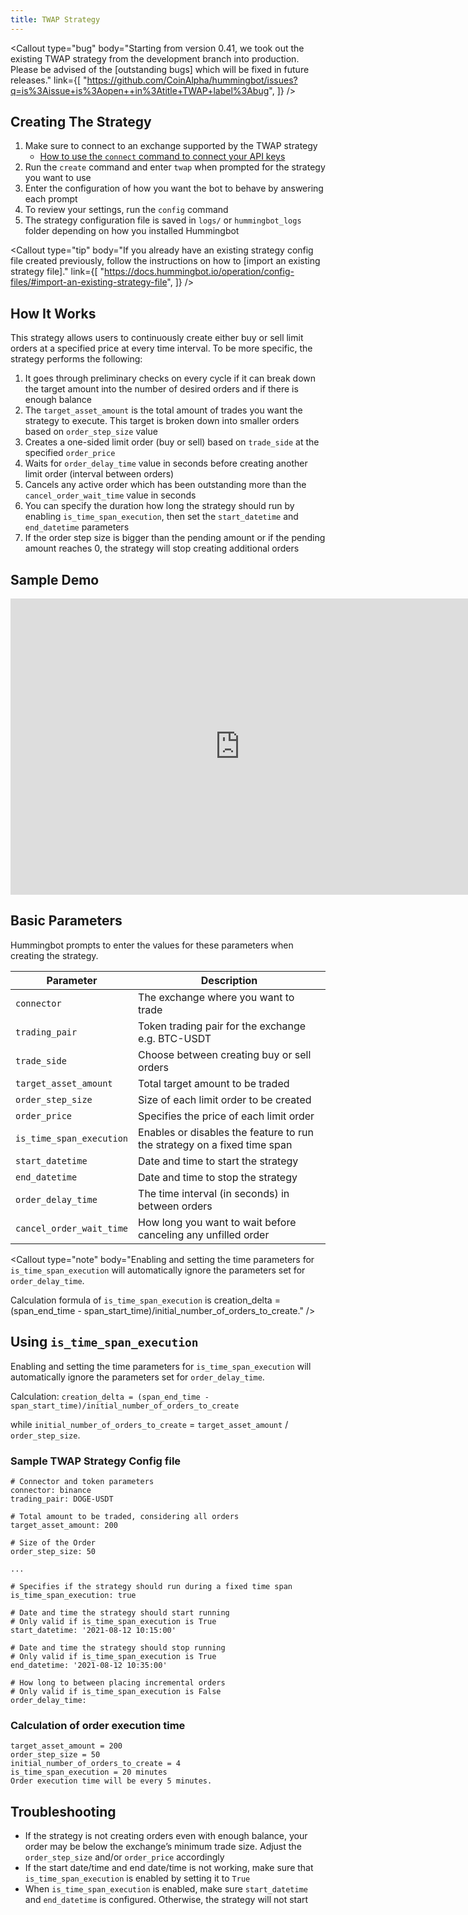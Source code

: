 ```yaml
---
title: TWAP Strategy
---
```



<Callout
  type="bug"
  body="Starting from version 0.41, we took out the existing TWAP strategy from the development branch into production. Please be advised of the [outstanding bugs] which will be fixed in future releases."
  link={[
    "https://github.com/CoinAlpha/hummingbot/issues?q=is%3Aissue+is%3Aopen++in%3Atitle+TWAP+label%3Abug",
  ]}
/>

## Creating The Strategy

1. Make sure to connect to an exchange supported by the TWAP strategy
   - [How to use the `connect` command to connect your API keys](/operation/connect-exchange)
2. Run the `create` command and enter `twap` when prompted for the strategy you want to use
3. Enter the configuration of how you want the bot to behave by answering each prompt
4. To review your settings, run the `config` command
5. The strategy configuration file is saved in `logs/` or `hummingbot_logs` folder depending on how you installed Hummingbot

<Callout
  type="tip"
  body="If you already have an existing strategy config file created previously, follow the instructions on how to [import an existing strategy file]."
  link={[
    "https://docs.hummingbot.io/operation/config-files/#import-an-existing-strategy-file",
  ]}
/>

## How It Works

This strategy allows users to continuously create either buy or sell limit orders at a specified price at every time interval. To be more specific, the strategy performs the following:

1. It goes through preliminary checks on every cycle if it can break down the target amount into the number of desired orders and if there is enough balance
2. The `target_asset_amount` is the total amount of trades you want the strategy to execute. This target is broken down into smaller orders based on `order_step_size` value
3. Creates a one-sided limit order (buy or sell) based on `trade_side` at the specified `order_price`
4. Waits for `order_delay_time` value in seconds before creating another limit order (interval between orders)
5. Cancels any active order which has been outstanding more than the `cancel_order_wait_time` value in seconds
6. You can specify the duration how long the strategy should run by enabling `is_time_span_execution`, then set the `start_datetime` and `end_datetime` parameters
7. If the order step size is bigger than the pending amount or if the pending amount reaches 0, the strategy will stop creating additional orders

## Sample Demo

<Callout
  type="warning"
  body="This demo is for instructional and educational purposes only. Any parameters used are purely for demo purposes only. We are not giving any legal, tax, financial, or investment advice. Every user is responsible for their use and configuration of Hummingbot."
/>

<iframe
  width="733"
  height="474"
  src="https://www.loom.com/embed/8b36e590272c479fa0ccf69b011433e1"
  frameborder="0"
  allow="accelerometer; autoplay; encrypted-media; gyroscope; picture-in-picture"
  allowfullscreen
></iframe>

## Basic Parameters

Hummingbot prompts to enter the values for these parameters when creating the strategy.

| Parameter                | Description                                                              |
| ------------------------ | ------------------------------------------------------------------------ |
| `connector`              | The exchange where you want to trade                                     |
| `trading_pair`           | Token trading pair for the exchange e.g. BTC-USDT                        |
| `trade_side`             | Choose between creating buy or sell orders                               |
| `target_asset_amount`    | Total target amount to be traded                                         |
| `order_step_size`        | Size of each limit order to be created                                   |
| `order_price`            | Specifies the price of each limit order                                  |
| `is_time_span_execution` | Enables or disables the feature to run the strategy on a fixed time span |
| `start_datetime`         | Date and time to start the strategy                                      |
| `end_datetime`           | Date and time to stop the strategy                                       |
| `order_delay_time`       | The time interval (in seconds) in between orders                         |
| `cancel_order_wait_time` | How long you want to wait before canceling any unfilled order            |

<Callout
  type="note"
  body="Enabling and setting the time parameters for `is_time_span_execution` will automatically ignore the parameters set for `order_delay_time`. 
  
  Calculation formula of `is_time_span_execution` is creation_delta = (span_end_time - span_start_time)/initial_number_of_orders_to_create."
/>

## Using `is_time_span_execution`

Enabling and setting the time parameters for `is_time_span_execution` will automatically ignore the parameters set for `order_delay_time`.

Calculation: `creation_delta = (span_end_time - span_start_time)/initial_number_of_orders_to_create`

while `initial_number_of_orders_to_create` = `target_asset_amount` / `order_step_size`.

### Sample TWAP Strategy Config file

```
# Connector and token parameters
connector: binance
trading_pair: DOGE-USDT

# Total amount to be traded, considering all orders
target_asset_amount: 200

# Size of the Order
order_step_size: 50

...

# Specifies if the strategy should run during a fixed time span
is_time_span_execution: true

# Date and time the strategy should start running
# Only valid if is_time_span_execution is True
start_datetime: '2021-08-12 10:15:00'

# Date and time the strategy should stop running
# Only valid if is_time_span_execution is True
end_datetime: '2021-08-12 10:35:00'

# How long to between placing incremental orders
# Only valid if is_time_span_execution is False
order_delay_time:

```

### Calculation of order execution time

```
target_asset_amount = 200
order_step_size = 50
initial_number_of_orders_to_create = 4
is_time_span_execution = 20 minutes
Order execution time will be every 5 minutes.
```

## Troubleshooting

- If the strategy is not creating orders even with enough balance, your order may be below the exchange’s minimum trade size. Adjust the `order_step_size` and/or `order_price` accordingly
- If the start date/time and end date/time is not working, make sure that `is_time_span_execution` is enabled by setting it to `True`
- When `is_time_span_execution` is enabled, make sure `start_datetime` and `end_datetime` is configured. Otherwise, the strategy will not start
